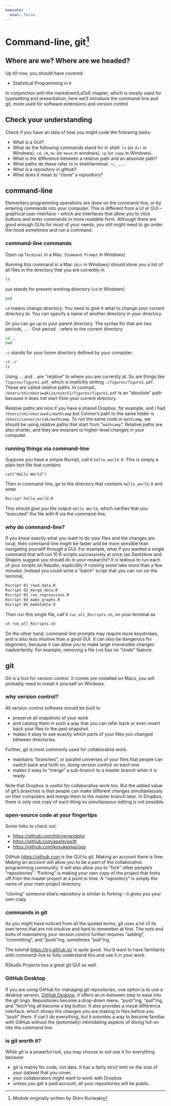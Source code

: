 ```yaml
---
execute:
  eval: false
---
```


#  Command-line, git^[Module originally written by Shiro Kuriwaki] {#commandline-git}

## Where are we? Where are we headed?

Up till now, you should have covered:

* Statistical Programming in `R`

In conjunction with the markdown/LaTeX chapter, which is mostly used for typesetting and presentation, here we'll introduce the command-line and git, more used for software extensions and version control

## Check your understanding

Check if you have an idea of how you might code the following tasks:

* What is a GUI?
* What do the following commands stand for in shell: `ls` (or `dir` in Windows), `cd`, `rm`, `mv` (or `move` in windows), `cp` (or `copy` in Windows).
* What is the difference between a relative path and an absolute path?
* What paths do these refer to in shell/terminal: `~/`, `.`, `..`
* What is a _repository_ in github?
* What does it mean to "clone" a repository?

## command-line

Elementary programming operations are done on the command-line, or by entering commands into your computer. This is different from a UI or GUI -- graphical user-interface -- which are interfaces that allow you to click buttons and enter commands in more readable form. Although there are good enough GUIs for most of your needs, you still might need to go under the hood sometimes and run a command. 



### command-line commands
Open up `Terminal` in a Mac. (`Command Prompt` in Windows)

Running this command in a Mac (`dir` in Windows) should show you a list of all files in the directory that you are currently in.
```bash
ls
```

`pwd` stands for present working directory (`cd` in Windows)
```bash
pwd
```

`cd` means change directory. You need to give it what to change your current directory _to_. You can specify a name of another directory in your directory. 

Or you can go up to your parent directory. The syntax for that are two periods, `..` . One period `.` refers to the current directory.

```bash
cd ..
pwd
```


`~/` stands for your home directory defined by your computer. 
```bash
cd ~/
ls
```


Using `..` and `.` are "relative" to where you are currently at. So are things like `figures/figure1.pdf`, which is implicitly writing `./figures/figure1.pdf`. These are called relative paths. In contrast, `/Users/shirokuriwaki/project1/figures/figure1.pdf` is an "absolute" path because it does not start from your current directory.

Relative paths are nice if you have a shared Dropbox, for example, and I had `/Users/shirokuriwaki/mathcamp` but Connor's path to the same folder is `/Users/connorjerzak/mathcamp`. To run the same code in `mathcamp`, we should be using relative paths that start from "`mathcamp`". Relative paths are also shorter, and they are invariant to higher-level changes in your computer.



### running things via command-line
Suppose you have a simple Rscript, call it `hello_world.R`. This is simply a plain text file that contains
```
cat("Hello World")
```

Then in command-line, go to the directory that contains `hello_world.R` and enter

```bash
Rscript hello_world.R
```

This should give you the output `Hello World`, which verifies that you "executed" the file with R via the command-line. 

### why do command-line?
If you know exactly what you want to do your files and the changes are local, then command-line might be faster and be more sensible than navigating yourself through a GUI. For example, what if you wanted a single command that will run 10 R scripts successively at once (as Gentzkow and Shapiro suggest you should do in your research)? It is tedious to run each of your scripts on Rstudio, especially if running some take more than a few minutes. Instead you could write a "batch" script that you can run on the terminal,

```bash
Rscript 01_read_data.R
Rscript 02_merge_data.R
Rscript 03_run_regressions.R
Rscript 04_make_graphs.R
Rscript 05_maketable.R
```

Then run this single file, call it `run_all_Rscripts.sh`, on your terminal as
```bash
sh run_all_Rscripts.sh
```


On the other hand, command-line prompts may require more keystrokes, and is also less intuitive than a good GUI. It can also be dangerous for beginners, because it can allow you to make large irreversible changes inadvertently. For example, removing a file (`rm`) has no "Undo" feature. 





## git

Git is a tool for version control. It comes pre-installed on Macs, you will probably need to install it yourself on Windows. 

### why version control?
All version control software should be built to 

* preserve all snapshots of your work
* and catalog them in such a way that you can refer back or even revert back your files to the past snapshot. 
* makes it easy to see exactly which parts of your files you changed between directories.

Further, git is most commonly used for collaborative work.

* maintains "branches", or parallel universes of your files that people can switch back and forth on, doing version control on each one
* makes it easy to "merge" a sub-branch to a master branch when it is ready.

Note that Dropbox is useful for collaborative work too. But the added value of git's branches is that people can make different changes simultaneously on their computers and merge them to the master branch later. In Dropbox, there is only one copy of each thing so simultaneous editing is not possible. 

### open-source code at your fingertips
Some links to check out:

* <https://github.com/tidyverse/dplyr>
* <https://github.com/apple/swift>
* <https://github.com/kosukeimai/qss>


GitHub <https://github.com> is the GUI to git. Making an account there is free. Making an account will allow you to be a part of the collaborative programming community. It will also allow you to "fork" other people's "repositories". "Forking" is making your own copy of the project that forks off from the master project at a point in time. A "repository" is simply the name of your main project directory.

"cloning" someone else's repository is similar to forking -- it gives you your own copy. 

### commands in git
As you might have noticed from all the quoted terms, git uses a lot of its own terms that are not intuitive and hard to remember at first. The nuts and bolts of maintaining your version control further requires "adding", "committing", and "push"ing, sometimes "pull"ing.

The tutorial <https://try.github.io/> is quite good. You'd want to have familiarity with command-line to fully understand this and use it in your work.

RStudio Projects has a great git GUI as well. 

### GitHub Desktop

If you are using GitHub for managing git repositories, one option is to use a desktop version, [GitHub Desktop](https://desktop.github.com/).
It offers an in-between step to ease into the git lingo.
Repositories become a drop-down menu.
"push"ing, "pull"ing, and "fetch"ing all become a big button.
It also provides a visual difference interface, which shows the changes you are making to files before you "push" them.
It can't do everything, but it provides a way to become familiar with GitHub without the (potentially) intimidating aspects of diving full-on into the command line.


### is git worth it?

While git is a powerful tool, you may choose to not use it for everything because 

* git is mainly for code, not data. It has a fairly strict limit on the size of your dataset that you cover.
* your collaborators might want to work with Dropbox
* unless you get a paid account, all your repositories will be public. 

